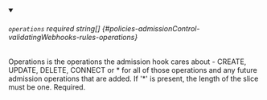 
<details className="config-field" data-expandable="false" open>
<summary>

###### `operations` <span className="config-field-required" data-required="false">required</span> <span className="config-field-type">string[]</span> <span className="config-field-default"></span> <span className="config-field-enum"></span> {#policies-admissionControl-validatingWebhooks-rules-operations}

Operations is the operations the admission hook cares about - CREATE, UPDATE, DELETE, CONNECT or *
for all of those operations and any future admission operations that are added.
If '*' is present, the length of the slice must be one.
Required.

</summary>



</details>
